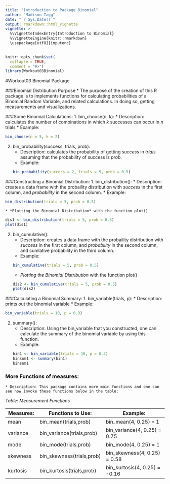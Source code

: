 ```yaml
---
title: "Introduction to Package Binomial"
author: "Madison Tagg"
date: "`r Sys.Date()`"
output: rmarkdown::html_vignette
vignette: >
  %\VignetteIndexEntry{Introduction to Binomial}
  %\VignetteEngine{knitr::rmarkdown}
  \usepackage[utf8]{inputenc}
---
```


```r
knitr::opts_chunk$set(
  collapse = TRUE,
  comment = "#>")
library(Workout03Binomial)
```


#Workout03 Binomial Package

###Binomial Distribution Purpose
    * The purpose of the creation of this R package is to implements functions for calculating probabilities of a Binomial Random Variable, and related calculations. In doing so, getting measurements and visualizations.

###Some Binomial Calculations:
1. bin_choose(n, k):
    * Description: calculates the number of combinations in which *k* successes can occur in *n* trials
    * Example:
```r
bin_choose(n = 5, k = 2)
```
    
2. bin_probability(success, trials, prob):
    * Description: calculates the probability of getting *success* in *trials* assuming that the probability of success is *prob*.
    * Example:
```r
bin_probability(success = 2, trials = 5, prob = 0.5)
```

###Constructing a Binomial Distribution:
1. bin_distribution():
    * Description: creates a data frame with the probaility distribution with *success* in the first column, and *probability* in the second column.
    * Example:
```r
bin_distribution(trials = 5, prob = 0.5)
```
    * *Plotting the Binomial Distribution* with the function plot()
```r
dis1 <- bin_distribution(trials = 5, prob = 0.5)
plot(dis1)
```

2. bin_cumulative():
    * Description: creates a data frame with the probaility distribution with *success* in the first column, and *probability* in the second column, and cumlative probability in the third column.
    * Example:
```r
bin_cumulative(trials = 5, prob = 0.5)
```
    * *Plotting the Binomial Distribution* with the function plot()
```r
dis2 <- bin_cumulative(trials = 5, prob = 0.5)
plot(dis2)
```

###Calculating a Binomial Summary:
1. bin_variable(trials, p):
    * Description: prints out the binomial variable
    * Example:
```r
bin_variable(trials = 10, p = 0.3)
```

2. summary():
    * Description: Using the bin_variable that you constructed, one can calculate the summary of the binomial variable by using this function.
    * Example:
```r
bin1 <- bin_variable(trials = 10, p = 0.3)
binsum1 <- summary(bin1)
binsum1
```

### More Functions of measures:
    * Description: This package contains more main functions and one can see how invoke these functions below in the table:

*Table: Measurement Functions*


Measures:      | Functions to Use:          |  Example:
---------------|----------------------------|-----------------------------
mean           | bin_mean(trials,prob)      | bin_mean(4, 0.25) = 1
variance       | bin_variance(trials,prob)  | bin_variance(4, 0.25) = 0.75
mode           | bin_mode(trials,prob)      | bin_mode(4, 0.25) = 1
skewness       | bin_skewness(trials,prob)  | bin_skewness(4, 0.25) = 0.58
kurtosis       | bin_kurtosis(trials,prob)  | bin_kurtosis(4, 0.25) = -0.16





